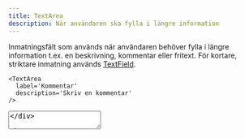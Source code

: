 ```yaml
---
title: TextArea
description: När användaren ska fylla i längre information
---
```



<ComponentHeader
  name='Textarea'
  friendlyName='Textfält, fritext'
  overrideHeadlessLink='https://react-spectrum.adobe.com/react-aria/TextField.html#textarea-1'
/>

Inmatningsfält som används när användaren behöver fylla i längre information t.ex. en beskrivning, kommentar eller fritext. För kortare, striktare inmatning används [TextField](/components/textfield).

```tsx
<TextArea
  label='Kommentar'
  description='Skriv en kommentar'
/>
```

<div className='card'>
  <TextArea
    label='Kommentar'
    description='Skriv en kommentar'
  />
</div>

## Installation

```bash npm2yarn
npm install @midas-ds/components
```

```tsx
import { TextArea } from '@midas-ds/components'
```

## Beskrivning

TextArea är en komposition av `<TextField>`, `<TextArea>`, `<Label>`, `<FieldError>` och `<Text>` som alla är React Aria-komponenter.

Med undantag för `type`-attributet erbjuder `TextArea` samma API som `TextField`, vänligen använd [dokumentationen för TextField](../textfield) för mer information.

## API

<PropTable name='TextArea' />
